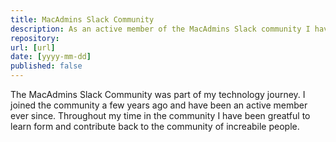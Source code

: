 ```yaml
---
title: MacAdmins Slack Community 
description: As an active member of the MacAdmins Slack community I have contributed to the community in a number of ways.
repository: 
url: [url]
date: [yyyy-mm-dd]
published: false
---
```


The MacAdmins Slack Community was part of my technology journey. I joined the community a few years ago and have been an active member ever since. Throughout my time in the community I have been greatful to learn form and contribute back to the community of increabile people. 
